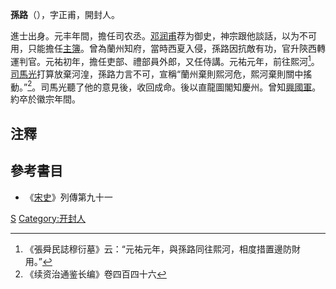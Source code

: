 '''孫路'''（{{bd|?||?||}}），字正甫，開封人。

進士出身。元丰年間，擔任司农丞。[[邓润甫|邓润甫]]荐为御史，神宗跟他談話，以为不可用，只能擔任[[主簿|主簿]]。曾為蘭州知府，當時西夏入侵，孫路因抗敵有功，官升陝西轉運判官。元祐初年，擔任吏部、禮部員外郎，又任侍講。元祐元年，前往熙河<ref>《張舜民誌穆衍墓》云：“元祐元年，與孫路同往熙河，相度措置邊防財用。”</ref>。[[司馬光|司馬光]]打算放棄河湟，孫路力言不可，宣稱“蘭州棄則熙河危，熙河棄則關中搖動。”<ref>《续资治通鉴长编》卷四百四十六</ref>。司馬光聽了他的意見後，收回成命。後以直龍圖閣知慶州。曾知[[興國軍|興國軍]]。約卒於徽宗年間。

==注釋==
{{reflist|2}}

==參考書目==
*《[[宋史|宋史]]》列傳第九十一

[[Category:宋朝政治人物|S]]
[[Category:开封人|Category:开封人]]